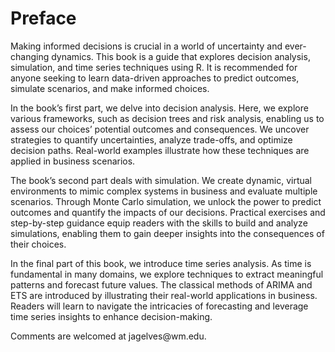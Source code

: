 # Preface {.unnumbered}

Making informed decisions is crucial in a world of uncertainty and ever-changing dynamics. This book is a guide that explores decision analysis, simulation, and time series techniques using R. It is recommended for anyone seeking to learn data-driven approaches to predict outcomes, simulate scenarios, and make informed choices.

In the book's first part, we delve into decision analysis. Here, we explore various frameworks, such as decision trees and risk analysis, enabling us to assess our choices' potential outcomes and consequences. We uncover strategies to quantify uncertainties, analyze trade-offs, and optimize decision paths. Real-world examples illustrate how these techniques are applied in business scenarios.

The book's second part deals with simulation. We create dynamic, virtual environments to mimic complex systems in business and evaluate multiple scenarios. Through Monte Carlo simulation, we unlock the power to predict outcomes and quantify the impacts of our decisions. Practical exercises and step-by-step guidance equip readers with the skills to build and analyze simulations, enabling them to gain deeper insights into the consequences of their choices.

In the final part of this book, we introduce time series analysis. As time is fundamental in many domains, we explore techniques to extract meaningful patterns and forecast future values. The classical methods of ARIMA and ETS are introduced by illustrating their real-world applications in business. Readers will learn to navigate the intricacies of forecasting and leverage time series insights to enhance decision-making.

Comments are welcomed at jagelves\@wm.edu.
